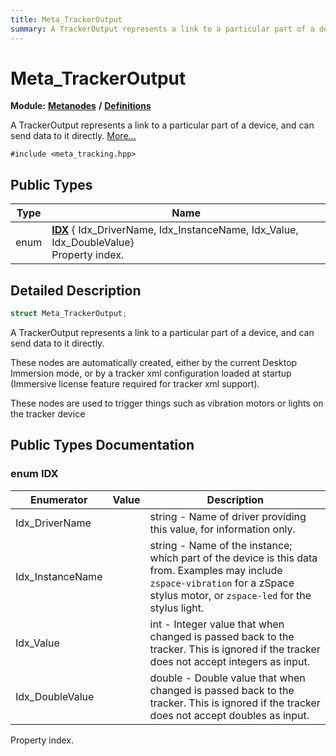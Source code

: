 ```yaml
---
title: Meta_TrackerOutput
summary: A TrackerOutput represents a link to a particular part of a device, and can send data to it directly. 
---
```


# Meta_TrackerOutput

**Module:** **[Metanodes](../../modules/metanodes/index.mdx)** **/** **[Definitions](../../modules/metanodes/definitions.mdx)**

A TrackerOutput represents a link to a particular part of a device, and can send data to it directly.  [More...](#detailed-description)

`#include <meta_tracking.hpp>`

## Public Types

| Type           | Name           |
| -------------- | -------------- |
| enum| **[IDX](#enum-idx)** { Idx_DriverName, Idx_InstanceName, Idx_Value, Idx_DoubleValue}<br />Property index.  |

## Detailed Description

```cpp
struct Meta_TrackerOutput;
```

A TrackerOutput represents a link to a particular part of a device, and can send data to it directly. 

These nodes are automatically created, either by the current Desktop Immersion mode, or by a tracker xml configuration loaded at startup (Immersive license feature required for tracker xml support).

These nodes are used to trigger things such as vibration motors or lights on the tracker device 

## Public Types Documentation

### enum IDX

| Enumerator | Value | Description |
| ---------- | ----- | ----------- |
| Idx_DriverName | | string - Name of driver providing this value, for information only.   |
| Idx_InstanceName | | string - Name of the instance; which part of the device is this data from. Examples may include `zspace-vibration` for a zSpace stylus motor, or `zspace-led` for the stylus light.   |
| Idx_Value | | int - Integer value that when changed is passed back to the tracker. This is ignored if the tracker does not accept integers as input.   |
| Idx_DoubleValue | | double - Double value that when changed is passed back to the tracker. This is ignored if the tracker does not accept doubles as input.   |

Property index. 
